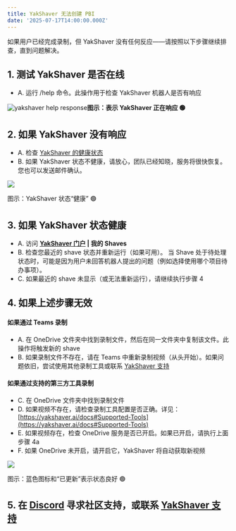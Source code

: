 ```yaml
---
title: YakShaver 无法创建 PBI
date: '2025-07-17T14:00:00.000Z'
---
```


如果用户已经完成录制，但 YakShaver 没有任何反应——请按照以下步骤继续排查，直到问题解决。

## 1. 测试 YakShaver 是否在线

* A. 运行 /help 命令。此操作用于检查 YakShaver 机器人是否有响应

![yakshaver help response](/YakShaver/Docs/yakshaver-help.jpg)**图示：表示 YakShaver 正在响应 🟢**

## 2. 如果 YakShaver 没有响应

* A. 检查 [YakShaver 的健康状态](https://api.yakshaver.ai/health)
* B. 如果 YakShaver 状态不健康，请放心，团队已经知晓，服务将很快恢复。您也可以发送邮件确认。

![](/YakShaver/Docs/yakshaver-healthy.jpg)

图示：YakShaver 状态“健康” 🟢

## 3. 如果 YakShaver 状态健康

* A. 访问 **[YakShaver 门户](https://portal.yakshaver.ai) | 我的 Shaves**
* B. 检查您最近的 shave 状态并重新运行（如果可用）。
  当 Shave 处于待处理状态时，可能是因为用户未回答机器人提出的问题（例如选择使用哪个项目待办事项）。
* C. 如果最近的 shave 未显示（或无法重新运行），请继续执行步骤 4

## 4. 如果上述步骤无效

#### 如果通过 Teams 录制

* A. 在 OneDrive 文件夹中找到录制文件，然后在同一文件夹中复制该文件。此操作将触发新的 shave
* B. 如果录制文件不存在，请在 Teams 中重新录制视频（从头开始）。如果问题依旧，尝试使用其他录制工具或联系 [YakShaver 支持](https://yakshaver.ai/docs/support)

#### 如果通过支持的第三方工具录制

* C. 在 OneDrive 文件夹中找到录制文件
* D. 如果视频不存在，请检查录制工具配置是否正确。详见：[https://yakshaver.ai/docs#Supported-Tools](https://yakshaver.ai/docs#Supported-Tools)
* E. 如果视频存在，检查 OneDrive 服务是否已开启。如果已开启，请执行上面步骤 4a
* F. 如果 OneDrive 未开启，请开启它，YakShaver 将自动获取新视频

![](/image%20\(17\).png)

图示：蓝色图标和“已更新”表示状态良好 🟢

## 5. 在 [Discord](https://discord.gg/Jp9dyxKFjR) 寻求社区支持，或联系 [YakShaver 支持](https://yakshaver.ai/docs/support)